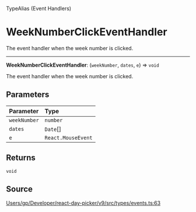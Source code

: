 <SectionTitle>TypeAlias (Event Handlers)</SectionTitle>

# WeekNumberClickEventHandler

<Description>
The event handler when the week number is clicked.
</Description>

---

<a id="undefined" name="undefined"></a>

<SignatureMemberIdentifier>**WeekNumberClickEventHandler**: (`weekNumber`, `dates`, `e`) => `void`</SignatureMemberIdentifier>

The event handler when the week number is clicked.

## Parameters

| Parameter | Type |
| :------ | :------ |
| `weekNumber` | `number` |
| `dates` | `Date`[] |
| `e` | `React.MouseEvent` |

## Returns

`void`

## Source

[Users/gp/Developer/react-day-picker/v9/src/types/events.ts:63](https://github.com/gpbl/react-day-picker/blob/next/src/types/events.ts#L63)

